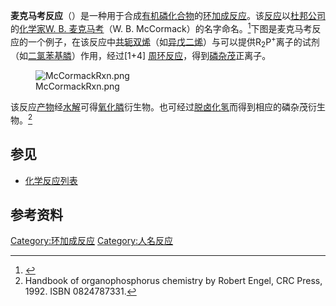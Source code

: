 {{Reactionbox
| Reference = 
| Type = 环加成反应
| NamedAfter = [[W._B._麦克马考|W. B. 麦克马考]]
| Section3 = {{Reactionbox Identifiers
   | RSC_ontology_id = 
   | RSC_ontology_id_verified={{rsccite}}
 }}
| Reaction = {{Reactionbox Reaction
   | Image = 
   | Reactant1 = [[共轭双烯|共轭双烯]]
   | Reactant2 = R<sub>2</sub>P<sup>+</sup>
   | Product1 = 磷杂茂正离子
  }}
}}
'''麦克马考反应'''（{{lang-en|McCormack reaction}}）是一种用于合成[[有机磷化合物|有机磷化合物]]的[[环加成反应|环加成反应]]。该[[化学反应|反应]]以[[杜邦公司|杜邦公司]]的[[化学家|化学家]][[W._B._麦克马考|W. B. 麦克马考]]（W. B. McCormack）的名字命名。<ref>{{OrgSynth | author = W. B. McCormack | title = 3-Methyl-1-Phenylphospholene oxide| collvol = 5 | collvolpages = 787| year = 1973 | prep = CV5P0787}}</ref>下图是麦克马考反应的一个例子，在该反应中[[共轭双烯|共轭双烯]]（如[[异戊二烯|异戊二烯]]）与可以提供R<sub>2</sub>P<sup>+</sup>离子的试剂（如[[二氯苯基膦|二氯苯基膦]]）作用，经过[1+4] [[周环反应|周环反应]]，得到[[磷杂茂|磷杂茂]]正离子。

[[File:McCormackRxn.png|center]]

该反应[[产物_(化学)|产物]]经[[水解|水解]]可得[[氧化膦|氧化膦]]衍生物。也可经过[[脱卤化氢|脱卤化氢]]而得到相应的磷杂茂衍生物。<ref>Handbook of organophosphorus chemistry by Robert Engel, CRC Press, 1992. ISBN 0824787331.</ref>

==参见==
*[[化学反应列表|化学反应列表]]

==参考资料==
{{reflist}}

[[Category:环加成反应|Category:环加成反应]]
[[Category:人名反应|Category:人名反应]]